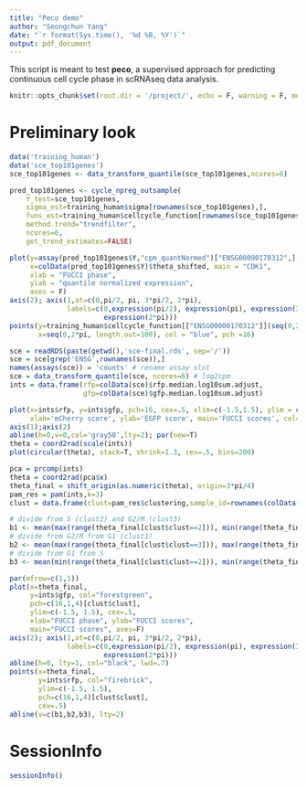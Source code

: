 ```yaml
---
title: "Peco demo"
author: "Seongchun Yang"
date: "`r format(Sys.time(), '%d %B, %Y')`"
output: pdf_document
---
```


This script is meant to test **peco**, a supervised approach for predicting continuous cell cycle phase in scRNAseq data analysis.

```r
knitr::opts_chunk$set(root.dir = '/project/', echo = F, warning = F, message = F)
```

# Preliminary look

```r
data('training_human')
data('sce_top101genes')
sce_top101genes <- data_transform_quantile(sce_top101genes,ncores=6)
```

```r
pred_top101genes <- cycle_npreg_outsample(
    Y_test=sce_top101genes,
    sigma_est=training_human$sigma[rownames(sce_top101genes),],
    funs_est=training_human$cellcycle_function[rownames(sce_top101genes)],
    method.trend="trendfilter",
    ncores=6,
    get_trend_estimates=FALSE)
```

```r
plot(y=assay(pred_top101genes$Y,"cpm_quantNormed")["ENSG00000170312",],
     x=colData(pred_top101genes$Y)$theta_shifted, main = "CDK1",
     xlab = "FUCCI phase",
     ylab = "quantile normalized expression",
     axes = F)
axis(2); axis(1,at=c(0,pi/2, pi, 3*pi/2, 2*pi),
              labels=c(0,expression(pi/2), expression(pi), expression(3*pi/2),
                       expression(2*pi)))
points(y=training_human$cellcycle_function[["ENSG00000170312"]](seq(0,2*pi, length.out=100)),
       x=seq(0,2*pi, length.out=100), col = "blue", pch =16)
```

```r
sce = readRDS(paste(getwd(),'sce-final.rds', sep='/'))
sce = sce[grep('ENSG',rownames(sce)),]
names(assays(sce)) = 'counts' # rename assay slot
sce = data_transform_quantile(sce, ncores=6) # log2cpm
ints = data.frame(rfp=colData(sce)$rfp.median.log10sum.adjust,
                  gfp=colData(sce)$gfp.median.log10sum.adjust)
```

```r
plot(x=ints$rfp, y=ints$gfp, pch=16, cex=.5, xlim=c(-1.5,1.5), ylim = c(-1.5,1.5),
     xlab='mCherry score', ylab='EGFP score', main='FUCCI scores', col='gray50', axes=F)
axis(1);axis(2)
abline(h=0,v=0,col='gray50',lty=2); par(new=T)
theta = coord2rad(scale(ints))
plot(circular(theta), stack=T, shrink=1.3, cex=.5, bins=200)
```

```r
pca = prcomp(ints)
theta = coord2rad(pca$x)
theta_final = shift_origin(as.numeric(theta), origin=3*pi/4)
pam_res = pam(ints,k=3)
clust = data.frame(clust=pam_res$clustering,sample_id=rownames(colData(sce)))

# divide from S (clust2) and G2/M (clust3)
b1 <- mean(max(range(theta_final[clust$clust==2])), min(range(theta_final[clust$clust==3])))
# divide from G2/M from G1 (clust1)
b2 <- mean(max(range(theta_final[clust$clust==3])), max(range(theta_final[clust$clust==1])))
# divide from G1 from S
b3 <- mean(min(range(theta_final[clust$clust==2])), min(range(theta_final[clust$clust==1])))
```

```r
par(mfrow=c(1,1))
plot(x=theta_final,
     y=ints$gfp, col="forestgreen",
     pch=c(16,1,4)[clust$clust],
     ylim=c(-1.5, 1.5), cex=.5,
     xlab="FUCCI phase", ylab="FUCCI scores",
     main="FUCCI scores", axes=F)
axis(2); axis(1,at=c(0,pi/2, pi, 3*pi/2, 2*pi),
              labels=c(0,expression(pi/2), expression(pi), expression(3*pi/2),
                       expression(2*pi)))
abline(h=0, lty=1, col="black", lwd=.7)
points(x=theta_final,
       y=ints$rfp, col="firebrick",
       ylim=c(-1.5, 1.5),
       pch=c(16,1,4)[clust$clust],
       cex=.5)
abline(v=c(b1,b2,b3), lty=2)
```

# SessionInfo

```r
sessionInfo()
```
